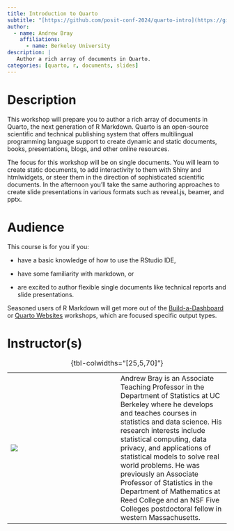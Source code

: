 ```yaml
---
title: Introduction to Quarto
subtitle: "[https://github.com/posit-conf-2024/quarto-intro](https://github.com/posit-conf-2024/quarto-intro)"
author:
  - name: Andrew Bray
    affiliations:
      - name: Berkeley University    
description: |
   Author a rich array of documents in Quarto.
categories: [quarto, r, documents, slides]
---
```


# Description

This workshop will prepare you to author a rich array of documents in Quarto, the next generation of R Markdown.
Quarto is an open-source scientific and technical publishing system that offers multilingual programming language support to create dynamic and static documents, books, presentations, blogs, and other online resources.

The focus for this workshop will be on single documents.
You will learn to create static documents, to add interactivity to them with Shiny and htmlwidgets, or steer them in the direction of sophisticated scientific documents.
In the afternoon you'll take the same authoring approaches to create slide presentations in various formats such as reveal.js, beamer, and pptx.

# Audience

This course is for you if you:

-   have a basic knowledge of how to use the RStudio IDE,

-   have some familiarity with markdown, or

-   are excited to author flexible single documents like technical reports and slide presentations.

Seasoned users of R Markdown will get more out of the [Build-a-Dashboard](https://posit-conf-2024.github.io/workshops/workshops/quarto_dashboards.html) or [Quarto Websites](https://posit-conf-2024.github.io/workshops/workshops/quarto_websites.html) workshops, which are focused specific output types.

# Instructor(s)

|                            |     |                                                                                                                                                                                                                                                                                                                                                                                                                                                                                             |
|------------------|------------------|------------------------------------|
| ![](imagesandrew-bray.jpg) |     | Andrew Bray is an Associate Teaching Professor in the Department of Statistics at UC Berkeley where he develops and teaches courses in statistics and data science. His research interests include statistical computing, data privacy, and applications of statistical models to solve real world problems. He was previously an Associate Professor of Statistics in the Department of Mathematics at Reed College and an NSF Five Colleges postdoctoral fellow in western Massachusetts. |

: {tbl-colwidths="\[25,5,70\]"}
